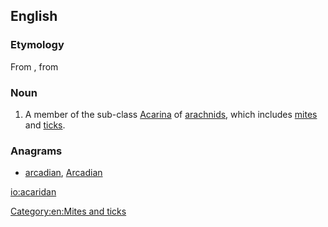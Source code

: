 ==English==

===Etymology===
From {{etyl|NL.|en}}, from {{etyl|grc|en}} {{m|grc|ἀκαρί||mite}}

===Noun===
{{en-noun}}

# {{label|en|zoology}} A member of the sub-class [[Acarina]] of [[arachnid]]s, which includes [[mite]]s and [[tick]]s.

===Anagrams===
* [[arcadian#English|arcadian]], [[Arcadian#English|Arcadian]]

[[Category:en:Mites and ticks]]

[[io:acaridan]]